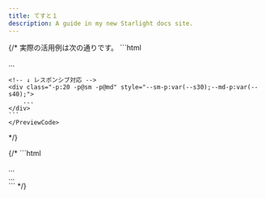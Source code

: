 ```yaml
---
title: てすと１
description: A guide in my new Starlight docs site.
---
```





{/* <Preview>
	<PreviewTitle>実際の活用例は次の通りです。</PreviewTitle>
	<PreviewCode label="teeest" slot="tab">
	```html
	<!-- ↓ プリセット値の活用 -->
	<div class="-p:20">...</div>

	<!-- ↓ レスポンシブ対応 -->
	<div class="-p:20 -p@sm -p@md" style="--sm-p:var(--s30);--md-p:var(--s40);">
		...
	</div>
	```
	</PreviewCode>
</Preview> */}

{/* ```html
<!-- ↓ プリセット値の活用 -->
<div class="-p:20">...</div>

<!-- ↓ レスポンシブ対応 -->
<div class="-p:20 -p@sm -p@md" style="--sm-p:var(--s30);--md-p:var(--s40);">
	...
</div>
``` */}
